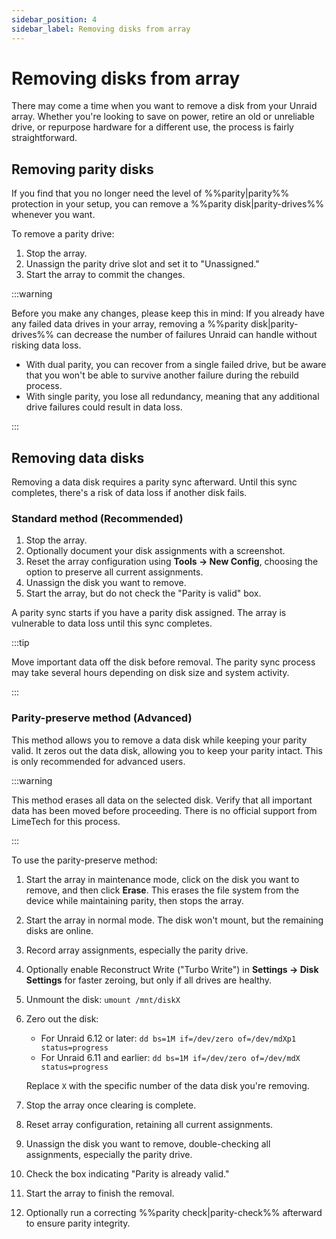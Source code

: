 ```yaml
---
sidebar_position: 4
sidebar_label: Removing disks from array
---
```



# Removing disks from array

There may come a time when you want to remove a disk from your Unraid array. Whether you're looking to save on power, retire an old or unreliable drive, or repurpose hardware for a different use, the process is fairly straightforward.

## Removing parity disks

If you find that you no longer need the level of %%parity|parity%% protection in your setup, you can remove a %%parity disk|parity-drives%% whenever you want.

To remove a parity drive:

1. Stop the array.
2. Unassign the parity drive slot and set it to "Unassigned."
3. Start the array to commit the changes.

:::warning

Before you make any changes, please keep this in mind: If you already have any failed data drives in your array, removing a %%parity disk|parity-drives%% can decrease the number of failures Unraid can handle without risking data loss.

- With dual parity, you can recover from a single failed drive, but be aware that you won't be able to survive another failure during the rebuild process.
- With single parity, you lose all redundancy, meaning that any additional drive failures could result in data loss.

:::

## Removing data disks

Removing a data disk requires a parity sync afterward. Until this sync completes, there's a risk of data loss if another disk fails.

### Standard method (Recommended)

1. Stop the array.
2. Optionally document your disk assignments with a screenshot.
3. Reset the array configuration using **Tools → New Config**, choosing the option to preserve all current assignments.
4. Unassign the disk you want to remove.
5. Start the array, but do not check the "Parity is valid" box.

A parity sync starts if you have a parity disk assigned. The array is vulnerable to data loss until this sync completes.

:::tip

Move important data off the disk before removal. The parity sync process may take several hours depending on disk size and system activity.

:::

### Parity-preserve method (Advanced)

This method allows you to remove a data disk while keeping your parity valid. It zeros out the data disk, allowing you to keep your parity intact. This is only recommended for advanced users.

:::warning

This method erases all data on the selected disk. Verify that all important data has been moved before proceeding. There is no official support from LimeTech for this process.

:::

To use the parity-preserve method:

1. Start the array in maintenance mode, click on the disk you want to remove, and then click **Erase**. This erases the file system from the device while maintaining parity, then stops the array.
2. Start the array in normal mode. The disk won't mount, but the remaining disks are online.
3. Record array assignments, especially the parity drive.
4. Optionally enable Reconstruct Write ("Turbo Write") in **Settings → Disk Settings** for faster zeroing, but only if all drives are healthy.
5. Unmount the disk: `umount /mnt/diskX`
6. Zero out the disk:
   - For Unraid 6.12 or later: `dd bs=1M if=/dev/zero of=/dev/mdXp1 status=progress`
   - For Unraid 6.11 and earlier: `dd bs=1M if=/dev/zero of=/dev/mdX status=progress`
   
   Replace `X` with the specific number of the data disk you're removing.
7. Stop the array once clearing is complete.
8. Reset array configuration, retaining all current assignments.
9. Unassign the disk you want to remove, double-checking all assignments, especially the parity drive.
10. Check the box indicating "Parity is already valid."
11. Start the array to finish the removal.
12. Optionally run a correcting %%parity check|parity-check%% afterward to ensure parity integrity.

